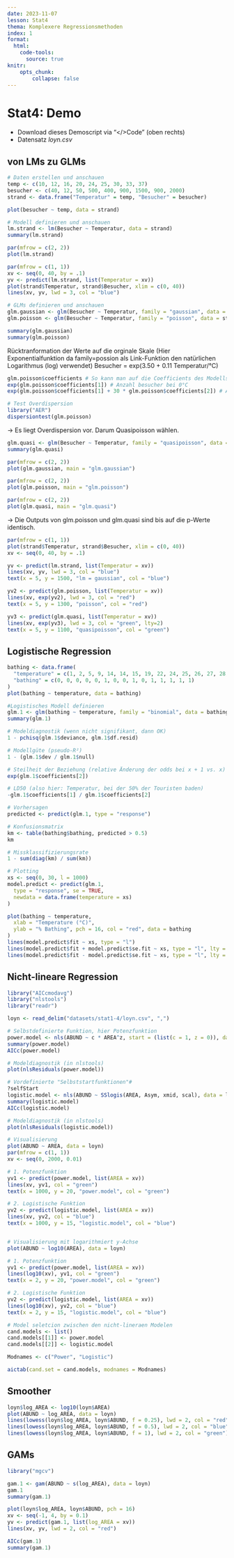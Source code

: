 ```yaml
---
date: 2023-11-07
lesson: Stat4
thema: Komplexere Regressionsmethoden
index: 1
format:
  html:
    code-tools:
      source: true
knitr:
    opts_chunk:
        collapse: false
---
```


# Stat4: Demo

-   Download dieses Demoscript via "\</\>Code" (oben rechts)
-   Datensatz *loyn.csv*

## von LMs zu GLMs

```r
# Daten erstellen und anschauen
temp <- c(10, 12, 16, 20, 24, 25, 30, 33, 37)
besucher <- c(40, 12, 50, 500, 400, 900, 1500, 900, 2000)
strand <- data.frame("Temperatur" = temp, "Besucher" = besucher)

plot(besucher ~ temp, data = strand)
```

```r
# Modell definieren und anschauen
lm.strand <- lm(Besucher ~ Temperatur, data = strand)
summary(lm.strand)

par(mfrow = c(2, 2))
plot(lm.strand)
```

```r
par(mfrow = c(1, 1))
xv <- seq(0, 40, by = .1)
yv <- predict(lm.strand, list(Temperatur = xv))
plot(strand$Temperatur, strand$Besucher, xlim = c(0, 40))
lines(xv, yv, lwd = 3, col = "blue")
```

```r
# GLMs definieren und anschauen
glm.gaussian <- glm(Besucher ~ Temperatur, family = "gaussian", data = strand) # Ist dasselbe wie ein LM
glm.poisson <- glm(Besucher ~ Temperatur, family = "poisson", data = strand)

summary(glm.gaussian)
summary(glm.poisson)

```

Rücktranformation der Werte auf die orginale Skale (Hier Exponentialfunktion da family=possion als Link-Funktion den natürlichen Logarithmus (log) verwendet) Besucher = exp(3.50 + 0.11 Temperatur/°C)

```r
glm.poisson$coefficients # So kann man auf die Coefficients des Modells "extrahieren" und dann mit[] auswählen
exp(glm.poisson$coefficients[1]) # Anzahl besucher bei 0°C
exp(glm.poisson$coefficients[1] + 30 * glm.poisson$coefficients[2]) # Anzahl besucher bei 30°C

# Test Overdispersion
library("AER")
dispersiontest(glm.poisson)
```
-> Es liegt Overdispersion vor. Darum Quasipoisson wählen.

```r

glm.quasi <- glm(Besucher ~ Temperatur, family = "quasipoisson", data = strand)
summary(glm.quasi)
```

```r
par(mfrow = c(2, 2))
plot(glm.gaussian, main = "glm.gaussian")
```

```r
par(mfrow = c(2, 2))
plot(glm.poisson, main = "glm.poisson")
```

```r
par(mfrow = c(2, 2))
plot(glm.quasi, main = "glm.quasi")
```
-> Die Outputs von glm.poisson und glm.quasi sind bis auf die p-Werte identisch.

```r
par(mfrow = c(1, 1))
plot(strand$Temperatur, strand$Besucher, xlim = c(0, 40))
xv <- seq(0, 40, by = .1)

yv <- predict(lm.strand, list(Temperatur = xv))
lines(xv, yv, lwd = 3, col = "blue")
text(x = 5, y = 1500, "lm = gaussian", col = "blue")

yv2 <- predict(glm.poisson, list(Temperatur = xv))
lines(xv, exp(yv2), lwd = 3, col = "red")
text(x = 5, y = 1300, "poisson", col = "red")

yv3 <- predict(glm.quasi, list(Temperatur = xv))
lines(xv, exp(yv3), lwd = 3, col = "green", lty=2)
text(x = 5, y = 1100, "quasipoisson", col = "green")

```

## Logistische Regression

```r
bathing <- data.frame(
  "temperature" = c(1, 2, 5, 9, 14, 14, 15, 19, 22, 24, 25, 26, 27, 28, 29),
  "bathing" = c(0, 0, 0, 0, 0, 1, 0, 0, 1, 0, 1, 1, 1, 1, 1)
)
plot(bathing ~ temperature, data = bathing)

#Logistisches Modell definieren
glm.1 <- glm(bathing ~ temperature, family = "binomial", data = bathing)
summary(glm.1)

# Modeldiagnostik (wenn nicht signifikant, dann OK)
1 - pchisq(glm.1$deviance, glm.1$df.resid)

# Modellgüte (pseudo-R²)
1 - (glm.1$dev / glm.1$null)

# Steilheit der Beziehung (relative Änderung der odds bei x + 1 vs. x)
exp(glm.1$coefficients[2])

# LD50 (also hier: Temperatur, bei der 50% der Touristen baden)
-glm.1$coefficients[1] / glm.1$coefficients[2]

# Vorhersagen
predicted <- predict(glm.1, type = "response")

# Konfusionsmatrix
km <- table(bathing$bathing, predicted > 0.5)
km

# Missklassifizierungsrate
1 - sum(diag(km) / sum(km))

# Plotting
xs <- seq(0, 30, l = 1000)
model.predict <- predict(glm.1,
  type = "response", se = TRUE,
  newdata = data.frame(temperature = xs)
)

plot(bathing ~ temperature,
  xlab = "Temperature (°C)",
  ylab = "% Bathing", pch = 16, col = "red", data = bathing
)
lines(model.predict$fit ~ xs, type = "l")
lines(model.predict$fit + model.predict$se.fit ~ xs, type = "l", lty = 2) # Standardfehler hinzufügen
lines(model.predict$fit - model.predict$se.fit ~ xs, type = "l", lty = 2) # Standardfehler hinzufügen
```

## Nicht-lineare Regression

```r
library("AICcmodavg")
library("nlstools")
library("readr")

loyn <- read_delim("datasets/stat1-4/loyn.csv", ",")

# Selbstdefinierte Funktion, hier Potenzfunktion
power.model <- nls(ABUND ~ c * AREA^z, start = (list(c = 1, z = 0)), data = loyn)
summary(power.model)
AICc(power.model)

# Modeldiagnostik (in nlstools)
plot(nlsResiduals(power.model))

# Vordefinierte "Selbststartfunktionen"#
?selfStart
logistic.model <- nls(ABUND ~ SSlogis(AREA, Asym, xmid, scal), data = loyn)
summary(logistic.model)
AICc(logistic.model)

# Modeldiagnostik (in nlstools)
plot(nlsResiduals(logistic.model))

# Visualisierung
plot(ABUND ~ AREA, data = loyn)
par(mfrow = c(1, 1))
xv <- seq(0, 2000, 0.01)

# 1. Potenzfunktion
yv1 <- predict(power.model, list(AREA = xv))
lines(xv, yv1, col = "green")
text(x = 1000, y = 20, "power.model", col = "green")

# 2. Logistische Funktion
yv2 <- predict(logistic.model, list(AREA = xv))
lines(xv, yv2, col = "blue")
text(x = 1000, y = 15, "logistic.model", col = "blue")


# Visualisierung mit logarithmiert y-Achse
plot(ABUND ~ log10(AREA), data = loyn)

# 1. Potenzfunktion
yv1 <- predict(power.model, list(AREA = xv))
lines(log10(xv), yv1, col = "green")
text(x = 2, y = 20, "power.model", col = "green")

# 2. Logistische Funktion
yv2 <- predict(logistic.model, list(AREA = xv))
lines(log10(xv), yv2, col = "blue")
text(x = 2, y = 15, "logistic.model", col = "blue")

# Model seletcion zwischen den nicht-lineraen Modelen
cand.models <- list()
cand.models[[1]] <- power.model
cand.models[[2]] <- logistic.model

Modnames <- c("Power", "Logistic")

aictab(cand.set = cand.models, modnames = Modnames)

```

## Smoother

```r
loyn$log_AREA <- log10(loyn$AREA)
plot(ABUND ~ log_AREA, data = loyn)
lines(lowess(loyn$log_AREA, loyn$ABUND, f = 0.25), lwd = 2, col = "red")
lines(lowess(loyn$log_AREA, loyn$ABUND, f = 0.5), lwd = 2, col = "blue")
lines(lowess(loyn$log_AREA, loyn$ABUND, f = 1), lwd = 2, col = "green")
```

## GAMs

```r
library("mgcv")

gam.1 <- gam(ABUND ~ s(log_AREA), data = loyn)
gam.1
summary(gam.1)

plot(loyn$log_AREA, loyn$ABUND, pch = 16)
xv <- seq(-1, 4, by = 0.1)
yv <- predict(gam.1, list(log_AREA = xv))
lines(xv, yv, lwd = 2, col = "red")

AICc(gam.1)
summary(gam.1)
```
